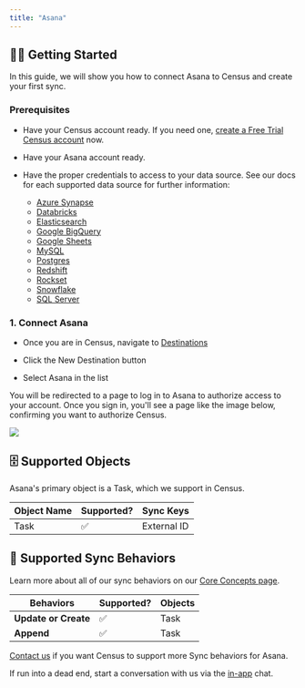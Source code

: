 ```yaml
---
title: "Asana"
---
```


## 🏃‍♀️ Getting Started

‌In this guide, we will show you how to connect Asana to Census and create your first sync.

### Prerequisites

* Have your Census account ready. If you need one, [create a Free Trial Census account](https://app.getcensus.com/) now.

* Have your Asana account ready.

* Have the proper credentials to access to your data source. See our docs for each supported data source for further information:  
   * [Azure Synapse](/sources/azure-synapse)  
   * [Databricks](https://docs.getcensus.com/sources/databricks)  
   * [Elasticsearch](https://docs.getcensus.com/sources/elasticsearch)  
   * [Google BigQuery](https://docs.getcensus.com/sources/google-bigquery)  
   * [Google Sheets](https://docs.getcensus.com/sources/google-sheets)  
   * [MySQL](https://docs.getcensus.com/sources/mysql)  
   * [Postgres](https://docs.getcensus.com/sources/postgres)  
   * [Redshift](https://docs.getcensus.com/sources/redshift)  
   * [Rockset](https://docs.getcensus.com/sources/rockset)  
   * [Snowflake](https://docs.getcensus.com/sources/snowflake)  
   * [SQL Server](https://docs.getcensus.com/sources/sql-server)

### 1\. Connect Asana

* Once you are in Census, navigate to [Destinations](https://app.getcensus.com/destinations)

* Click the New Destination button

* Select Asana in the list

You will be redirected to a page to log in to Asana to authorize access to your account. Once you sign in, you'll see a page like the image below, confirming you want to authorize Census.

![](/images/destinations/Screen%20Shot%202022-02-12%20at%2012.17.40%20AM.png)

## 🗄️ Supported Objects

Asana's primary object is a Task, which we support in Census.

| **Object Name** | **Supported?** | **Sync Keys** |
| --------------- | -------------- | ------------- |
| Task            | ✅              | External ID   |

## 🔄 Supported Sync Behaviors

Learn more about all of our sync behaviors on our [Core Concepts page](/basics/core-concept#the-different-sync-behaviors).

| **Behaviors**        | **Supported?** | **Objects** |
| -------------------- | -------------- | ----------- |
| **Update or Create** | ✅              | Task        |
| **Append**           | ✅              | Task        |

[Contact us](mailto:support@getcensus.com) if you want Census to support more Sync behaviors for Asana.

If run into a dead end, start a conversation with us via the [in-app](https://app.getcensus.com/) chat.